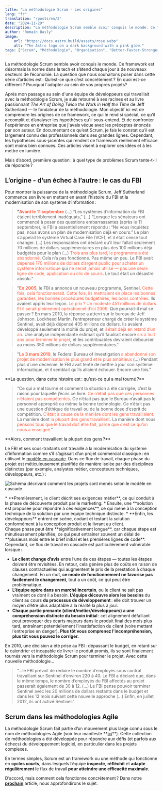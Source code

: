 ```yaml
---
title: "La méthodologie Scrum - Les origines"
lang: "fr"
translation: "/posts/en/3"
date: "2024-11-29"
description: "La méthodologie Scrum semble avoir conquis le monde. Ce framework est désormais la norme dans la tech et s’étend chaque jour à de nouveaux secteurs de l’économie. La question que nous souhaitons poser dans cette série d’articles est : Qu’est-ce que c’est concrètement ? En quoi est-ce différent ? Pourquoi l'adopter au sein de vos propres projets? (En savoir plus...)"
author: "Romain Basly"
image:
    url: "https://docs.astro.build/assets/rose.webp"
    alt: "The Astro logo on a dark background with a pink glow."
tags: ["Scrum", "Méthodologie", "Organisation", "Better-Faster-Stronger"]
---
```


<div>
La méthodologie Scrum semble avoir conquis le monde. Ce framework est désormais la norme dans la tech et s’étend chaque jour à de nouveaux secteurs de l’économie. La question que nous souhaitons poser dans cette série d’articles est : Qu’est-ce que c’est concrètement ? En quoi est-ce différent ? Pourquoi l'adopter au sein de vos propres projets?

Après mon passage au sein d'une équipe de développeurs qui travaillait avec la méthodologie Scrum, je suis retourné à ses racines et au livre passionnant *The Art of Doing Twice the Work in Half the Time* de Jeff Sutherland — le fondateur de la méthodologie. Mon objectif ici est de comprendre les origines de ce framework, ce qui le rend si spécial, ce qu’il accomplit et d’analyser les hypothèses qu'il sous-entend. Et de confronter l'expérience en entreprise que j'avais vécue avec les préceptes énoncés par son auteur.
En documentant ce qu’est Scrum, je fais le constat qu’il est largement connu des professionnels dans ses grandes lignes. Cependant, les hypothèses sous-jacentes qui rendent ce framework réellement efficace sont moins bien connues. Ces articles visent à explorer ces idées et à les mettre en lumière. 
</div>
<div>
Mais d’abord, première question : à quel type de problèmes Scrum tente-t-il de répondre ?
</div>

## L’origine - d’un échec à l’autre : le cas du FBI
<div>
Pour montrer la puissance de la méthodologie Scrum, Jeff Sutherland commence son livre en mettant en avant l’histoire du FBI et la modernisation de son système d’information :

> **"<span style="color: tomato">Avant le 11 septembre</span>** (...) “Les systèmes d’information du FBI étaient terriblement inadéquats,” (...) “Lorsque les sénateurs ont commencé à poser des questions embarrassantes (après le 11 septembre), le FBI a essentiellement répondu : “Ne vous inquiétez pas, nous avons un plan de modernisation déjà en cours.” Le plan s’appelait le système Virtual Case File (VCF), et il était censé tout changer. (...) Les responsables ont déclaré qu’il leur fallait seulement 70 millions de dollars supplémentaires en plus des 100 millions déjà budgétés pour le plan (...) <span style="color: tomato">Trois ans plus tard, le programme a été abandonné. </span> Cela n’a pas fonctionné. Pas même un peu. Le FBI avait <span style="color: tomato">dépensé 170 millions de dollars d’argent public pour acheter un système informatique </span> qui <span style="color: tomato">ne serait jamais utilisé — pas une seule ligne de code, application ou clic de souris</span>. Le tout était un désastre absolu."

> "**<span style="color: tomato">En 2005</span>**, le FBI a annoncé un nouveau programme, Sentinel. <span style="color: tomato">Cette fois, cela fonctionnerait. Cette fois, ils mettraient en place les bonnes garanties, les bonnes procédures budgétaires, les bons contrôles</span>. Ils avaient appris leur leçon. <span style="color: tomato">Le prix ? Un modeste 451 millions de dollars. Et il serait pleinement opérationnel d’ici 2009</span>. Que pourrait-il mal se passer ? En mars 2010, la réponse a atterri sur le bureau de Jeff Johnson. Lockheed Martin, l’entrepreneur chargé de créer le système Sentinel, avait déjà dépensé 405 millions de dollars. Ils avaient développé seulement la moitié du projet, et <span style="color: tomato">il était déjà en retard d’un an</span>. Une analyse indépendante estimait qu’il faudrait encore <span style="color: tomato">six à huit ans pour terminer le projet</span>, et les contribuables devraient débourser au moins 350 millions de dollars supplémentaires."

> "**<span style="color: tomato">Le 3 mars 2010</span>**, le Federal Bureau of Investigation <span style="color: tomato">a abandonné son projet de modernisation le plus grand et le plus ambitieux</span> (...) Pendant plus d’une décennie, le FBI avait tenté de mettre à jour son système informatique, et il semblait qu’ils allaient échouer. Encore une fois."
</div>

<div>
**La question, dans cette histoire est : qu’est-ce qui a mal tourné ?**

> "Ce qui a mal tourné et comment la situation a été corrigée, c’est la raison pour laquelle j’écris ce livre. <span style="color: tomato">Ce n’était pas que ces personnes n’étaient pas compétentes</span>. Ce n’était pas que le Bureau n’avait pas le personnel approprié ou même la bonne technologie. Ce n’était pas une question d’éthique de travail ou de la bonne dose d’esprit de compétition. <span style="color: tomato">C’était à cause de la manière dont les gens travaillaient</span>. La manière dont <span style="color: tomato">la plupart des gens travaillent</span>. La manière dont nous <span style="color: tomato">pensons tous que le travail doit être fait, parce que c’est <span style="color: tomato">ce qu’on nous a enseigné</span>.</span>"
</div>

<div class="blog-image-container">
**Alors, comment travaillent la plupart des gens ?**

Le FBI et ses sous-traitants ont travaillé à la modernisation du système d’information comme s’il s’agissait d’un projet commercial classique : en utilisant le <a href="https://fr.wikipedia.org/wiki/Mod%C3%A8le_en_cascade" target="_blank" rel="noopener noreferrer">modèle en cascade</a>. Dans ce flux de travail, chaque phase du projet est méticuleusement planifiée de manière isolée par des disciplines distinctes (par exemple, analystes métier, concepteurs techniques, développeurs, etc.) :

<img 
  src="/Images/blog-posts/3/waterfall.png" 
  alt="Schéma décrivant comment les projets sont menés selon le modèle en cascade" 
/>
</div>

<div>
* **Premièrement, le client décrit ses exigences métier**, ce qui conduit à la phase de découverte produit par le marketing.
* Ensuite, une **solution est proposée pour répondre à ces exigences**, ce qui mène à la conception technique de la solution par une équipe technique distincte.
* **Enfin, les développeurs** entrent en scène, codant et testant la solution conformément à la conception produit et la livrant au client.
</div>

<div>
Chaque phase peut être **significativement longue**, car chaque étape est minutieusement planifiée, ce qui peut entraîner souvent un délai de **plusieurs mois entre le brief initial et les premières lignes de code**.
</div>

<div>
Cependant, ce flux de travail en cascade est particulièrement vulnérable lorsque :

- **Le client change d’avis** entre l’une de ces étapes — toutes les étapes doivent être revisitées. En retour, cela génère plus de coûts en raison de clauses contractuelles qui augmentent le prix de la prestation à chaque changement. En un mot, **ce mode de fonctionnement ne favorise pas facilement le changement**, tout a un coût, ce qui peut être problématique.
- **L’équipe opère dans un marché incertain**, ou le client ne sait pas vraiment ce dont il a besoin. **L’équipe découvre alors les besoins** du client au cours **du processus de développement** : elle doit trouver un moyen d’être plus adaptable à la réalité la plus à jour.
- **Chaque partie prenante (client/métier/développeurs) a une compréhension distincte du besoin initial** : cet alignement défaillant peut provoquer des écarts majeurs dans le produit final des mois plus tard, entraînant potentiellement l’insatisfaction du client (voire mettant l’entreprise en danger). **Plus tôt vous comprenez l'incompréhension, plus tôt vous pouvez le corriger.**
</div>

<div>
En 2010, une décision a été prise au FBI : dépassant le budget, en retard sur le calendrier et incapable de livrer le produit promis, ils se sont finalement tournés vers la méthodologie Scrum pour terminer le projet. Avec cette nouvelle méthodologie...

> "...le FBI prévoit de réduire le nombre d’employés sous contrat travaillant sur Sentinel d’environ 220 à 40. Le FBI a déclaré que, dans le même temps, le nombre d’employés du FBI affectés au projet passerait également de 30 à 12. (...) Le FBI pense pouvoir terminer Sentinel avec les 20 millions de dollars restants dans le budget et dans les 12 mois suivant cette nouvelle approche (...) Enfin, en juillet 2012, ils ont activé Sentinel."
</div>

## Scrum dans les méthodologies Agile
<div>
La méthodologie Scrum fait partie d’un mouvement plus large connu sous le nom de méthodologies Agile (voir leur manifeste **<a href="https://agilemanifesto.org/iso/fr/principles.html" target="_blank" rel="noopener noreferrer">ici</a>**). Cette collection de méthodologies a été développée pour répondre aux défis (et parfois aux échecs) du développement logiciel, en particulier dans les projets complexes. 

En termes simples, Scrum est un framework ou une méthode qui fonctionne en **cycles courts**, dans lesquels l’équipe **inspecte**, **réfléchit** et **adapte régulièrement** le flux de travail **pour atteindre une efficacité maximale**.
</div>

D’accord, mais comment cela fonctionne concrètement ? Dans notre **<a href="https://romainbasly.github.io/posts/fr/4" rel="noopener noreferrer">prochain</a>** article, nous approfondirons le sujet.
